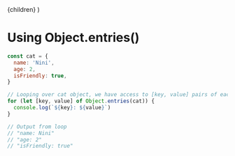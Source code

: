 
  <LayoutPost title="Javascript" metaTitle="Using Object.entries()">
    {children}
  </LayoutPost>
)

# Using Object.entries()

```jsx
const cat = {
  name: 'Nini',
  age: 2,
  isFriendly: true,
}

// Looping over cat object, we have access to [key, value] pairs of each property
for (let [key, value] of Object.entries(cat)) {
  console.log(`${key}: ${value}`)
}

// Output from loop
// "name: Nini"
// "age: 2"
// "isFriendly: true"
```
